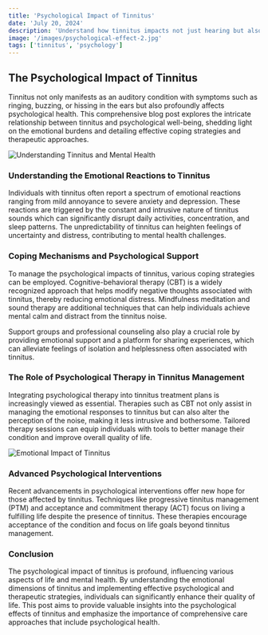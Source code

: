 ```yaml
---
title: 'Psychological Impact of Tinnitus'
date: 'July 20, 2024'
description: 'Understand how tinnitus impacts not just hearing but also mental health, influencing emotional and psychological well-being.'
image: '/images/psychological-effect-2.jpg'
tags: ['tinnitus', 'psychology']
---
```


## The Psychological Impact of Tinnitus

Tinnitus not only manifests as an auditory condition with symptoms such as ringing, buzzing, or hissing in the ears but also profoundly affects psychological health. This comprehensive blog post explores the intricate relationship between tinnitus and psychological well-being, shedding light on the emotional burdens and detailing effective coping strategies and therapeutic approaches.

<Image
  src="/images/psychological-effect.jpg"
  alt="Understanding Tinnitus and Mental Health"
/>

### Understanding the Emotional Reactions to Tinnitus

Individuals with tinnitus often report a spectrum of emotional reactions ranging from mild annoyance to severe anxiety and depression. These reactions are triggered by the constant and intrusive nature of tinnitus sounds which can significantly disrupt daily activities, concentration, and sleep patterns. The unpredictability of tinnitus can heighten feelings of uncertainty and distress, contributing to mental health challenges.

<AdComponent />

### Coping Mechanisms and Psychological Support

To manage the psychological impacts of tinnitus, various coping strategies can be employed. Cognitive-behavioral therapy (CBT) is a widely recognized approach that helps modify negative thoughts associated with tinnitus, thereby reducing emotional distress. Mindfulness meditation and sound therapy are additional techniques that can help individuals achieve mental calm and distract from the tinnitus noise.

Support groups and professional counseling also play a crucial role by providing emotional support and a platform for sharing experiences, which can alleviate feelings of isolation and helplessness often associated with tinnitus.

### The Role of Psychological Therapy in Tinnitus Management

Integrating psychological therapy into tinnitus treatment plans is increasingly viewed as essential. Therapies such as CBT not only assist in managing the emotional responses to tinnitus but can also alter the perception of the noise, making it less intrusive and bothersome. Tailored therapy sessions can equip individuals with tools to better manage their condition and improve overall quality of life.

<Image
  src="/images/psychological-effect-2.jpg"
  alt="Emotional Impact of Tinnitus"
/>

### Advanced Psychological Interventions

Recent advancements in psychological interventions offer new hope for those affected by tinnitus. Techniques like progressive tinnitus management (PTM) and acceptance and commitment therapy (ACT) focus on living a fulfilling life despite the presence of tinnitus. These therapies encourage acceptance of the condition and focus on life goals beyond tinnitus management.

<AdComponent />

### Conclusion

The psychological impact of tinnitus is profound, influencing various aspects of life and mental health. By understanding the emotional dimensions of tinnitus and implementing effective psychological and therapeutic strategies, individuals can significantly enhance their quality of life. This post aims to provide valuable insights into the psychological effects of tinnitus and emphasize the importance of comprehensive care approaches that include psychological health.
